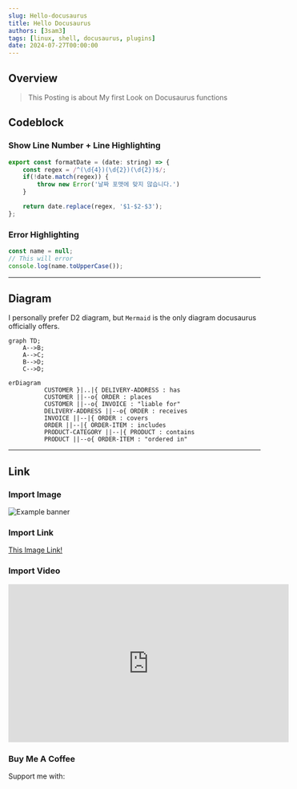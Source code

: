 ```yaml
---
slug: Hello-docusaurus
title: Hello Docusaurus
authors: [3sam3]
tags: [linux, shell, docusaurus, plugins]
date: 2024-07-27T00:00:00
---
```



## Overview

> This Posting is about My first Look on Docusaurus functions

## Codeblock

### Show Line Number + Line Highlighting

```js showLineNumbers {2,7}
export const formatDate = (date: string) => {
    const regex = /^(\d{4})(\d{2})(\d{2})$/;
    if(!date.match(regex)) {
        throw new Error('날짜 포맷에 맞지 않습니다.')
    }

    return date.replace(regex, '$1-$2-$3');
};
```

### Error Highlighting

```js
const name = null;
// This will error
console.log(name.toUpperCase());
```

---

## Diagram

I personally prefer D2 diagram, but `Mermaid` is the only diagram docusaurus officially offers.

```mermaid
graph TD;
    A-->B;
    A-->C;
    B-->D;
    C-->D;
```

```mermaid
erDiagram
          CUSTOMER }|..|{ DELIVERY-ADDRESS : has
          CUSTOMER ||--o{ ORDER : places
          CUSTOMER ||--o{ INVOICE : "liable for"
          DELIVERY-ADDRESS ||--o{ ORDER : receives
          INVOICE ||--|{ ORDER : covers
          ORDER ||--|{ ORDER-ITEM : includes
          PRODUCT-CATEGORY ||--|{ PRODUCT : contains
          PRODUCT ||--o{ ORDER-ITEM : "ordered in"
```

---

## Link

### Import Image

![Example banner](../static/img/docusaurus.png)

### Import Link

[This Image Link!](../static/img/docusaurus.png)

### Import Video

<iframe
  width="560"
  height="315"
  src="https://www.youtube.com/embed/kIyg9FZJebc?si=-YMim1vdyXDmjt0P"
  title="YouTube video player"
  frameborder="0"
  allow="accelerometer; autoplay; clipboard-write; encrypted-media; gyroscope; picture-in-picture; web-share"
  referrerpolicy="strict-origin-when-cross-origin"
  allowfullscreen
></iframe>

### Buy Me A Coffee

<div>
  <p>
    <span style={{ fontSize: "small", fontStyle: "italic" }}>
      Support me with:
    </span>
  </p>
  <BuyMeACoffee />
</div>
